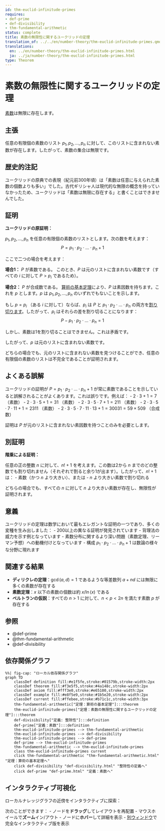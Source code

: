```yaml
---
id: thm-euclid-infinitude-primes
requires:
- def-prime
- def-divisibility
- thm-fundamental-arithmetic
status: complete
title: 素数の無限性に関するユークリッドの定理
translation_of: ../../en/number-theory/thm-euclid-infinitude-primes.qmd
translations:
  en: ../en/number-theory/thm-euclid-infinitude-primes.html
  ja: ../ja/number-theory/thm-euclid-infinitude-primes.html
type: Theorem
---
```


# 素数の無限性に関するユークリッドの定理 {#thm-euclid-infinitude-primes}

[素数](def-prime.qmd)は無限に存在します。

## 主張

任意の有限個の素数のリスト $p_1, p_2, \ldots, p_n$ に対して、このリストに含まれない素数が存在します。したがって、素数の集合は無限です。

## 歴史的注記

ユークリッドの原典での表現（紀元前300年頃）は「素数は任意に与えられた素数の個数よりも多い」でした。古代ギリシャ人は現代的な無限の概念を持っていなかったため、ユークリッドは「素数は無限に存在する」と書くことはできませんでした。

## 証明

**ユークリッドの原証明：**

$p_1, p_2, \ldots, p_n$ を任意の有限個の素数のリストとします。次の数を考えます：
$$P = p_1 \cdot p_2 \cdot \ldots \cdot p_n + 1$$

ここで二つの場合を考えます：

**場合1：** $P$ が素数である。
このとき、$P$ は元のリストに含まれない素数です（すべての $i$ に対して $P > p_i$ であるため）。

**場合2：** $P$ が合成数である。
[算術の基本定理](thm-fundamental-arithmetic.qmd)により、$P$ は素因数を持ちます。これを $p$ とします。$p$ は $p_1, p_2, \ldots, p_n$ のいずれでもないことを示します。

もし $p = p_i$ （ある $i$ に対して）ならば、$p_i$ は $P$ と $p_1 \cdot p_2 \cdot \ldots \cdot p_n$ の両方を[割り切ります](def-divisibility.qmd)。したがって、$p_i$ はそれらの差を割り切ることになります：
$$P - p_1 \cdot p_2 \cdot \ldots \cdot p_n = 1$$

しかし、素数は1を割り切ることはできません。これは矛盾です。

したがって、$p$ は元のリストに含まれない素数です。

どちらの場合でも、元のリストに含まれない素数を見つけることができ、任意の有限個の素数のリストは不完全であることが証明されます。

## よくある誤解

ユークリッドの証明が $P = p_1 \cdot p_2 \cdot \ldots \cdot p_n + 1$ が常に素数であることを示していると誤解されることがよくあります。これは誤りです。例えば：
- $2 \cdot 3 + 1 = 7$ （素数）
- $2 \cdot 3 \cdot 5 + 1 = 31$ （素数）
- $2 \cdot 3 \cdot 5 \cdot 7 + 1 = 211$ （素数）
- $2 \cdot 3 \cdot 5 \cdot 7 \cdot 11 + 1 = 2311$ （素数）
- $2 \cdot 3 \cdot 5 \cdot 7 \cdot 11 \cdot 13 + 1 = 30031 = 59 \times 509$ （合成数）

証明は $P$ が元のリストに含まれない素因数を持つことのみを必要とします。

## 別証明

**階乗による証明：**

任意の正の整数 $n$ に対して、$n! + 1$ を考えます。この数は2から $n$ までのどの整数でも割り切れません（それぞれで割ると余り1が出ます）。したがって、$n! + 1$ は：
- 素数（かつ $n$ より大きい）、または
- $n$ より大きい素数で割り切れる

どちらの場合でも、すべての $n$ に対して $n$ より大きい素数が存在し、無限性が証明されます。

## 意義

ユークリッドの定理は数学において最もエレガントな証明の一つであり、多くの変種を生み出しました：
- 200以上の異なる証明が発見されています
- 背理法の威力を示す例となっています
- 素数分布に関するより深い問題（素数定理、リーマン予想）への動機付けとなっています
- 構成 $p_1 \cdot p_2 \cdot \ldots \cdot p_n + 1$ は数論の様々な分野に現れます

## 関連する結果

- **ディリクレの定理**：$\gcd(a,d) = 1$ であるような等差数列 $a + nd$ には無限に多くの素数が存在する
- **素数定理**：$x$ 以下の素数の個数は約 $x/\ln(x)$ である
- **ベルトランの仮説**：すべての $n > 1$ に対して、$n < p < 2n$ を満たす素数 $p$ が存在する

## 参照

- @def-prime
- @thm-fundamental-arithmetic
- @def-divisibility

## 依存関係グラフ

```mermaid
%%| fig-cap: "ローカル依存関係グラフ"
graph TD
    classDef definition fill:#e1f5fe,stroke:#01579b,stroke-width:2px
    classDef theorem fill:#f3e5f5,stroke:#4a148c,stroke-width:2px
    classDef axiom fill:#fff3e0,stroke:#e65100,stroke-width:2px
    classDef example fill:#e8f5e9,stroke:#1b5e20,stroke-width:2px
    classDef current fill:#ffebee,stroke:#b71c1c,stroke-width:3px
    thm-fundamental-arithmetic["定理：算術の基本定理"]:::theorem
    thm-euclid-infinitude-primes["定理：素数の無限性に関するユークリッドの定理"]:::theorem
    def-divisibility["定義: 整除性"]:::definition
    def-prime["定義：素数"]:::definition
    thm-euclid-infinitude-primes --> thm-fundamental-arithmetic
    thm-euclid-infinitude-primes --> def-divisibility
    thm-euclid-infinitude-primes --> def-prime
    def-prime --> thm-euclid-infinitude-primes
    thm-fundamental-arithmetic --> thm-euclid-infinitude-primes
    class thm-euclid-infinitude-primes current
    click thm-fundamental-arithmetic "thm-fundamental-arithmetic.html" "定理：算術の基本定理へ"
    click def-divisibility "def-divisibility.html" "整除性の定義へ"
    click def-prime "def-prime.html" "定義：素数へ"
```

## インタラクティブ可視化

ローカルナレッジグラフの近傍をインタラクティブに探索：

::: {.graph-viz data-id="thm-euclid-infinitude-primes" data-width="700" data-height="500"}
:::

次のことができます：
- ノードを**ドラッグ**してレイアウトを再配置
- マウスホイールで**ズーム**イン/アウト
- ノードに**ホバー**して詳細を表示
- [別ウィンドウ](../../output/interactive/ja/thm-euclid-infinitude-primes.html){target="_blank"}で完全なインタラクティブ版を表示

